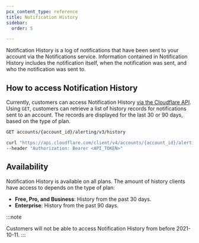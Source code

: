 ```yaml
---
pcx_content_type: reference
title: Notification History
sidebar:
  order: 5

---
```


Notification History is a log of notifications that have been sent to your account via the Notifications service. Information contained in Notification History includes the notification itself, when the notification was sent, and who the notification was sent to.

## How to access Notification History

Currently, customers can access Notification History [via the Cloudflare API](/api/operations/notification-history-list-history). Using `GET`, customers can retrieve a list of history records for notifications sent to an account. The records are displayed for the last 30 or 90 days, based on the type of plan.

```txt title="Syntax"
GET accounts/{account_id}/alerting/v3/history
```

```bash title="Example"
curl "https://api.cloudflare.com/client/v4/accounts/{account_id}/alerting/v3/history?page=1&per_page=25" \
--header "Authorization: Bearer <API_TOKEN>"
```

## Availability

Notification History is available on all plans. The amount of history clients have access to depends on the type of plan:

* **Free, Pro, and Business**: History from the past 30 days.
* **Enterprise**: History from the past 90 days.

:::note

Customers will not be able to access Notification History from before 2021-10-11. 
:::
